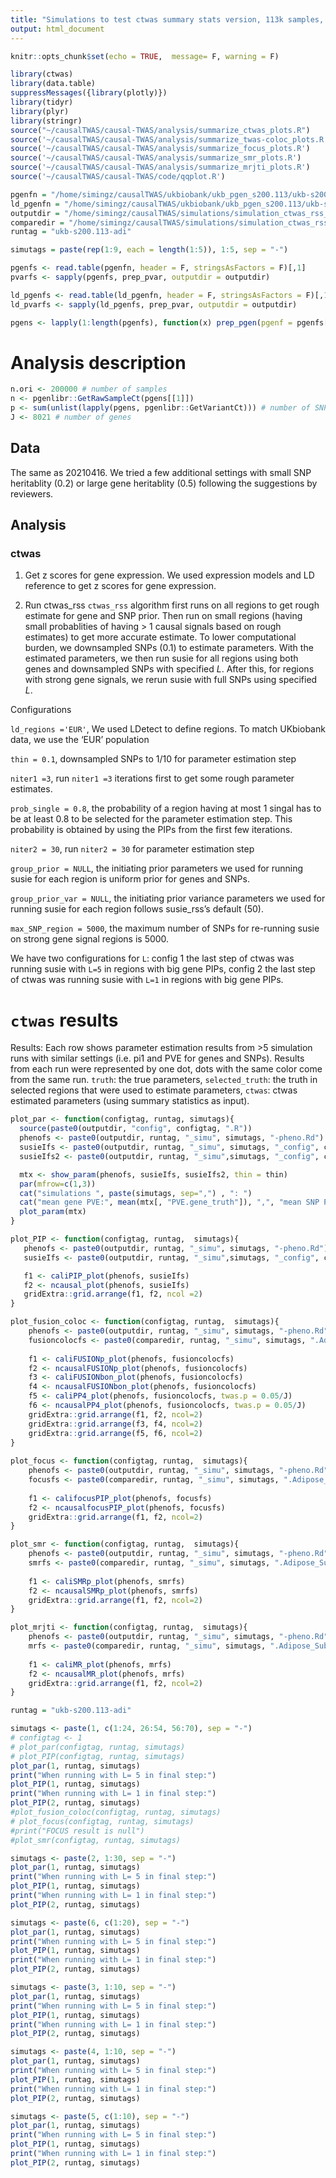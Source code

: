 ```yaml
---
title: "Simulations to test ctwas summary stats version, 113k samples, a few new setings required"
output: html_document
---
```


```r
knitr::opts_chunk$set(echo = TRUE,  message= F, warning = F)
```

```r
library(ctwas)
library(data.table)
suppressMessages({library(plotly)})
library(tidyr)
library(plyr)
library(stringr)
source("~/causalTWAS/causal-TWAS/analysis/summarize_ctwas_plots.R")
source('~/causalTWAS/causal-TWAS/analysis/summarize_twas-coloc_plots.R')
source('~/causalTWAS/causal-TWAS/analysis/summarize_focus_plots.R')
source('~/causalTWAS/causal-TWAS/analysis/summarize_smr_plots.R')
source('~/causalTWAS/causal-TWAS/analysis/summarize_mrjti_plots.R')
source('~/causalTWAS/causal-TWAS/code/qqplot.R')
```

```r
pgenfn = "/home/simingz/causalTWAS/ukbiobank/ukb_pgen_s200.113/ukb-s200.113_pgenfs.txt"
ld_pgenfn = "/home/simingz/causalTWAS/ukbiobank/ukb_pgen_s200.113/ukb-s200.113.2_pgenfs.txt"
outputdir = "/home/simingz/causalTWAS/simulations/simulation_ctwas_rss_20230321/" # /
comparedir = "/home/simingz/causalTWAS/simulations/simulation_ctwas_rss_20230321_compare/"
runtag = "ukb-s200.113-adi"

simutags = paste(rep(1:9, each = length(1:5)), 1:5, sep = "-")

pgenfs <- read.table(pgenfn, header = F, stringsAsFactors = F)[,1]
pvarfs <- sapply(pgenfs, prep_pvar, outputdir = outputdir)

ld_pgenfs <- read.table(ld_pgenfn, header = F, stringsAsFactors = F)[,1]
ld_pvarfs <- sapply(ld_pgenfs, prep_pvar, outputdir = outputdir)

pgens <- lapply(1:length(pgenfs), function(x) prep_pgen(pgenf = pgenfs[x],pvarf = pvarfs[x]))
```

# Analysis description

```r
n.ori <- 200000 # number of samples
n <- pgenlibr::GetRawSampleCt(pgens[[1]])
p <- sum(unlist(lapply(pgens, pgenlibr::GetVariantCt))) # number of SNPs
J <- 8021 # number of genes
```

## Data
The same as 20210416. We tried a few additional settings with small SNP heritablity (0.2) or large gene heritablity (0.5) following the suggestions by reviewers. 
 
## Analysis

### ctwas

1. Get z scores for gene expression. 
We used expression models and LD reference to get z scores for gene expression.

2. Run ctwas_rss
`ctwas_rss` algorithm first runs on all regions to get rough estimate for gene and SNP prior. Then run on small regions (having small probablities of having > 1 causal signals based on rough estimates) to get more accurate estimate. To lower computational burden, we downsampled SNPs (0.1) to estimate parameters. With the estimated parameters, we then run susie for all regions using both genes and downsampled SNPs with specified $L$. After this, for regions with strong gene signals, we rerun susie with full SNPs using specified $L$. 

Configurations

`ld_regions ='EUR'`, We used LDetect to define regions. To match UKbiobank data, we use the 'EUR' population

`thin = 0.1`, downsampled SNPs to 1/10 for parameter estimation step

`niter1 =3`, run `niter1 =3` iterations first to get some rough parameter estimates.

`prob_single = 0.8`, the probability of a region having at most 1 singal has to be at least 0.8 to be selected for the parameter estimation step. This probability is obtained by using the PIPs from the first few iterations.

`niter2 = 30`, run `niter2 = 30` for parameter estimation step

`group_prior = NULL`, the initiating prior parameters we used for running susie for each region is uniform prior for genes and SNPs.

`group_prior_var = NULL`, the initiating prior variance parameters we used for running susie for each region follows susie_rss's default (50).

`max_SNP_region = 5000`, the maximum number of SNPs for re-running susie on strong gene signal regions is 5000. 

We have two configurations for `L`: config 1 the last step of ctwas was running susie with `L=5` in regions with big gene PIPs, config 2 the last step of ctwas was running susie with `L=1` in regions with big gene PIPs.

# `ctwas` results

Results: Each row shows parameter estimation results from >5 simulation runs with similar settings (i.e. pi1 and PVE for genes and SNPs). Results from each run were represented by one dot, dots with the same color come from the same run. `truth`: the true parameters,  `selected_truth`: the truth in selected regions that were used to estimate parameters, `ctwas`: ctwas estimated parameters (using summary statistics as input). 


```r
plot_par <- function(configtag, runtag, simutags){
  source(paste0(outputdir, "config", configtag, ".R"))
  phenofs <- paste0(outputdir, runtag, "_simu", simutags, "-pheno.Rd")
  susieIfs <- paste0(outputdir, runtag, "_simu", simutags, "_config", configtag, ".s2.susieIrssres.Rd")
  susieIfs2 <- paste0(outputdir, runtag, "_simu",simutags, "_config", configtag,".s2.susieIrss.txt")

  mtx <- show_param(phenofs, susieIfs, susieIfs2, thin = thin)
  par(mfrow=c(1,3))
  cat("simulations ", paste(simutags, sep=",") , ": ")
  cat("mean gene PVE:", mean(mtx[, "PVE.gene_truth"]), ",", "mean SNP PVE:", mean(mtx[, "PVE.SNP_truth"]), "\n")
  plot_param(mtx)
}

plot_PIP <- function(configtag, runtag,  simutags){
   phenofs <- paste0(outputdir, runtag, "_simu", simutags, "-pheno.Rd")
   susieIfs <- paste0(outputdir, runtag, "_simu",simutags, "_config", configtag,".susieIrss.txt")

   f1 <- caliPIP_plot(phenofs, susieIfs)
   f2 <- ncausal_plot(phenofs, susieIfs) 
   gridExtra::grid.arrange(f1, f2, ncol =2)
}

plot_fusion_coloc <- function(configtag, runtag,  simutags){
    phenofs <- paste0(outputdir, runtag, "_simu", simutags, "-pheno.Rd")
    fusioncolocfs <- paste0(comparedir, runtag, "_simu", simutags, ".Adipose_Subcutaneous.coloc.result")
    
    f1 <- caliFUSIONp_plot(phenofs, fusioncolocfs)
    f2 <- ncausalFUSIONp_plot(phenofs, fusioncolocfs)
    f3 <- caliFUSIONbon_plot(phenofs, fusioncolocfs)
    f4 <- ncausalFUSIONbon_plot(phenofs, fusioncolocfs)
    f5 <- caliPP4_plot(phenofs, fusioncolocfs, twas.p = 0.05/J)
    f6 <- ncausalPP4_plot(phenofs, fusioncolocfs, twas.p = 0.05/J)
    gridExtra::grid.arrange(f1, f2, ncol=2)
    gridExtra::grid.arrange(f3, f4, ncol=2)
    gridExtra::grid.arrange(f5, f6, ncol=2)
}
    
plot_focus <- function(configtag, runtag,  simutags){
    phenofs <- paste0(outputdir, runtag, "_simu", simutags, "-pheno.Rd")
    focusfs <- paste0(comparedir, runtag, "_simu", simutags, ".Adipose_Subcutaneous.focus.tsv")
    
    f1 <- califocusPIP_plot(phenofs, focusfs)
    f2 <- ncausalfocusPIP_plot(phenofs, focusfs)
    gridExtra::grid.arrange(f1, f2, ncol=2)
}

plot_smr <- function(configtag, runtag,  simutags){
    phenofs <- paste0(outputdir, runtag, "_simu", simutags, "-pheno.Rd")
    smrfs <- paste0(comparedir, runtag, "_simu", simutags, ".Adipose_Subcutaneous.smr")
    
    f1 <- caliSMRp_plot(phenofs, smrfs)
    f2 <- ncausalSMRp_plot(phenofs, smrfs)
    gridExtra::grid.arrange(f1, f2, ncol=2)
}

plot_mrjti <- function(configtag, runtag,  simutags){
    phenofs <- paste0(outputdir, runtag, "_simu", simutags, "-pheno.Rd")
    mrfs <- paste0(comparedir, runtag, "_simu", simutags, ".Adipose_Subcutaneous.mrjti.result")
    
    f1 <- caliMR_plot(phenofs, mrfs)
    f2 <- ncausalMR_plot(phenofs, mrfs)
    gridExtra::grid.arrange(f1, f2, ncol=2)
}
```


```r

runtag = "ukb-s200.113-adi"

simutags <- paste(1, c(1:24, 26:54, 56:70), sep = "-")
# configtag <- 1
# plot_par(configtag, runtag, simutags)
# plot_PIP(configtag, runtag, simutags)
plot_par(1, runtag, simutags)
print("When running with L= 5 in final step:")
plot_PIP(1, runtag, simutags)
print("When running with L= 1 in final step:")
plot_PIP(2, runtag, simutags)
#plot_fusion_coloc(configtag, runtag, simutags)
# plot_focus(configtag, runtag, simutags)
#print("FOCUS result is null")
#plot_smr(configtag, runtag, simutags)

simutags <- paste(2, 1:30, sep = "-")
plot_par(1, runtag, simutags)
print("When running with L= 5 in final step:")
plot_PIP(1, runtag, simutags)
print("When running with L= 1 in final step:")
plot_PIP(2, runtag, simutags)

simutags <- paste(6, c(1:20), sep = "-")
plot_par(1, runtag, simutags)
print("When running with L= 5 in final step:")
plot_PIP(1, runtag, simutags)
print("When running with L= 1 in final step:")
plot_PIP(2, runtag, simutags)

simutags <- paste(3, 1:10, sep = "-")
plot_par(1, runtag, simutags)
print("When running with L= 5 in final step:")
plot_PIP(1, runtag, simutags)
print("When running with L= 1 in final step:")
plot_PIP(2, runtag, simutags)

simutags <- paste(4, 1:10, sep = "-")
plot_par(1, runtag, simutags)
print("When running with L= 5 in final step:")
plot_PIP(1, runtag, simutags)
print("When running with L= 1 in final step:")
plot_PIP(2, runtag, simutags)

simutags <- paste(5, c(1:10), sep = "-")
plot_par(1, runtag, simutags)
print("When running with L= 5 in final step:")
plot_PIP(1, runtag, simutags)
print("When running with L= 1 in final step:")
plot_PIP(2, runtag, simutags)
```

